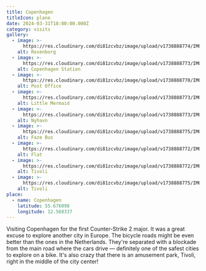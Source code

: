 ```yaml
---
title: Copenhagen
titleIcon: plane
date: 2024-03-31T18:00:00.000Z
category: visits
gallery:
  - image: >-
      https://res.cloudinary.com/di81zcvbz/image/upload/v1738888774/IMG_4110_ri7eh6.jpg
    alt: Rosenborg
  - image: >-
      https://res.cloudinary.com/di81zcvbz/image/upload/v1738888773/IMG_4079_sva3tt.jpg
    alt: Copenhagen Station
  - image: >-
      https://res.cloudinary.com/di81zcvbz/image/upload/v1738888770/IMG_4080_v8hfkm.jpg
    alt: Post Office
  - image: >-
      https://res.cloudinary.com/di81zcvbz/image/upload/v1738888773/IMG_4118_rcxahd.jpg
    alt: Little Mermaid
  - image: >-
      https://res.cloudinary.com/di81zcvbz/image/upload/v1738888773/IMG_4129_mr28p3.jpg
    alt: Nyhavn
  - image: >-
      https://res.cloudinary.com/di81zcvbz/image/upload/v1738888775/IMG_4158_mfcyic.jpg
    alt: Faze Bus
  - image: >-
      https://res.cloudinary.com/di81zcvbz/image/upload/v1738888772/IMG_4086_lrcytv.jpg
    alt: Flat
  - image: >-
      https://res.cloudinary.com/di81zcvbz/image/upload/v1738888772/IMG_4099_dwmpie.jpg
    alt: Tivoli
  - image: >-
      https://res.cloudinary.com/di81zcvbz/image/upload/v1738888775/IMG_4186_f5arl9.jpg
    alt: Tivoli
place:
  - name: Copenhagen
    latitude: 55.676098
    longitude: 12.568337
---
```


Visiting Copenhagen for the first Counter-Strike 2 major. It was a great excuse to explore another city in Europe. The bicycle roads might be even better than the ones in the Netherlands. They're separated with a blockade from the main road where the cars drive — definitely one of the safest cities to explore on a bike. It's also crazy that there is an amusement park, Tivoli, right in the middle of the city center!
